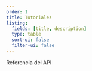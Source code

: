 ```yaml
---
order: 1
title: Tutoriales
listing:
  fields: [title, description]
  type: table
  sort-ui: false
  filter-ui: false
---
```


Referencia del API